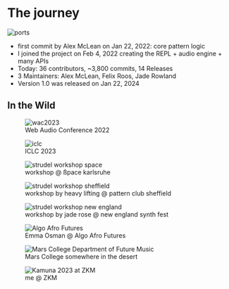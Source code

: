 # The journey

![ports](./img/ports.png)

- first commit by Alex McLean on Jan 22, 2022: core pattern logic
- I joined the project on Feb 4, 2022 creating the REPL + audio engine + many APIs
- Today: 36 contributors, ~3,800 commits, 14 Releases
- 3 Maintainers: Alex McLean, Felix Roos, Jade Rowland
- Version 1.0 was released on Jan 22, 2024

## In the Wild

<div className="grid grid-cols-2 gap-2">
  <figure>
    <img alt="wac2023" src="./img/wac2022.png" />
    <figcaption>Web Audio Conference 2022</figcaption>
  </figure>
  <figure>
    <img alt="iclc" src="./img/iclc-scrot.png" />
    <figcaption>ICLC 2023</figcaption>
  </figure>
</div>

<div className="grid grid-cols-3 gap-2">
  <figure>
    <img alt="strudel workshop space" src="./img/strudel-workshop-space.jpeg" />
    <figcaption>workshop @ ßpace karlsruhe</figcaption>
  </figure>
  <figure>
    <img alt="strudel workshop sheffield" src="./img/strudel-workshop-lucy.jpg" />
    <figcaption>workshop by heavy lifting @ pattern club sheffield</figcaption>
  </figure>
  <figure>
    <img alt="strudel workshop new england" src="./img/jaderose-strudel-workshop-New-England-synth-fest.jpg" />
    <figcaption>workshop by jade rose @ new england synth fest</figcaption>
  </figure>
</div>

<div className="grid grid-cols-3 gap-2">
<figure>

<img alt="Algo Afro Futures" src="./img/emma-osman.png" />
  <figcaption>Emma Osman @ Algo Afro Futures</figcaption>
</figure>
<figure>
<img alt="Mars College Department of Future Music" src="./img/mars-college-department-strudel.jpg" />
  <figcaption>Mars College somewhere in the desert</figcaption>
</figure>
<figure>
<img alt="Kamuna 2023 at ZKM" src="./img/kamuna.JPG" />
  <figcaption>me @ ZKM</figcaption>
</figure>
</div>
<div className="h-[600px]"/>

